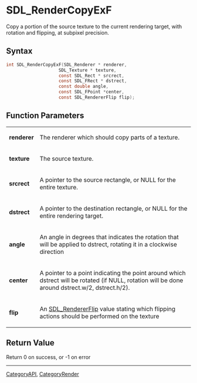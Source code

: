 = SDL_RenderCopyExF =

Copy a portion of the source texture to the current rendering target, with rotation and flipping, at subpixel precision.

== Syntax ==

<syntaxhighlight lang='c'>
int SDL_RenderCopyExF(SDL_Renderer * renderer,
                    SDL_Texture * texture,
                    const SDL_Rect * srcrect,
                    const SDL_FRect * dstrect,
                    const double angle,
                    const SDL_FPoint *center,
                    const SDL_RendererFlip flip);
</syntaxhighlight>

== Function Parameters ==

{|
|'''renderer'''
|The renderer which should copy parts of a texture.
|-
|'''texture'''
|The source texture.
|-
|'''srcrect'''
|A pointer to the source rectangle, or NULL for the entire texture.
|-
|'''dstrect'''
|A pointer to the destination rectangle, or NULL for the entire rendering target.
|-
|'''angle'''
|An angle in degrees that indicates the rotation that will be applied to dstrect, rotating it in a clockwise direction
|-
|'''center'''
|A pointer to a point indicating the point around which dstrect will be rotated (if NULL, rotation will be done around dstrect.w/2, dstrect.h/2).
|-
|'''flip'''
|An [[SDL_RendererFlip]] value stating which flipping actions should be performed on the texture
|}

== Return Value ==

Return 0 on success, or -1 on error


----
[[CategoryAPI]], [[CategoryRender]]


